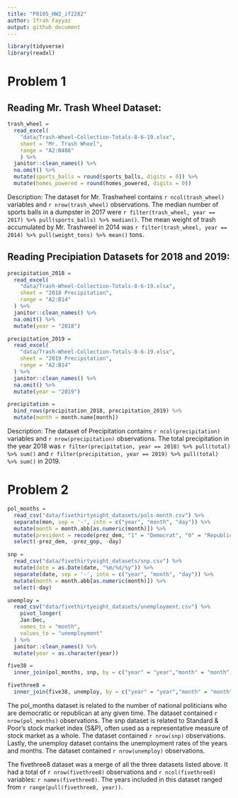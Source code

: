 ```yaml
---
title: "P8105_HW2_if2282"
author: Ifrah Fayyaz
output: github_document
---
```


```r
library(tidyverse)
library(readxl)
```

# Problem 1

## Reading Mr. Trash Wheel Dataset:

```r
trash_wheel = 
  read_excel(
    "data/Trash-Wheel-Collection-Totals-8-6-19.xlsx",
    sheet = "Mr. Trash Wheel",
    range = "A2:N408"
    ) %>%
  janitor::clean_names() %>%
  na.omit() %>%
  mutate(sports_balls = round(sports_balls, digits = 0)) %>%
  mutate(homes_powered = round(homes_powered, digits = 0))
```

Description:
The dataset for Mr. Trashwheel contains `r ncol(trash_wheel)` variables and `r nrow(trash_wheel)` observations. The median number of sports balls in a dumpster in 2017 were `r filter(trash_wheel, year == 2017) %>% pull(sports_balls) %>% median()`. The mean weight of trash accumulated by Mr. Trashweel in 2014 was `r filter(trash_wheel, year == 2014) %>% pull(weight_tons) %>% mean()` tons.

## Reading Precipiation Datasets for 2018 and 2019:

```r
precipitation_2018 = 
  read_excel(
    "data/Trash-Wheel-Collection-Totals-8-6-19.xlsx",
    sheet = "2018 Precipitation",
    range = "A2:B14"
  ) %>%
  janitor::clean_names() %>%
  na.omit() %>%
  mutate(year = "2018")

precipitation_2019 = 
  read_excel(
    "data/Trash-Wheel-Collection-Totals-8-6-19.xlsx",
    sheet = "2019 Precipitation",
    range = "A2:B14"
  ) %>%
  janitor::clean_names() %>%
  na.omit() %>%
  mutate(year = "2019")

precipitation =
  bind_rows(precipitation_2018, precipitation_2019) %>%
  mutate(month = month.name[month])
```

Description:
The dataset of Precipitation contains `r ncol(precipitation)` variables and `r nrow(precipitation)` observations. The total precipitation in the year 2018 was `r filter(precipitation, year == 2018) %>% pull(total) %>% sum()` and `r filter(precipitation, year == 2019) %>% pull(total) %>% sum()` in 2019. 


# Problem 2

```r
pol_months = 
  read_csv("data/fivethirtyeight_datasets/pols-month.csv") %>%
  separate(mon, sep = '-', into = c("year", "month", "day")) %>%
  mutate(month = month.abb[as.numeric(month)]) %>%
  mutate(president = recode(prez_dem, "1" = "Democrat", "0" = "Republican")) %>%
  select(-prez_dem, -prez_gop, -day)

snp = 
  read_csv("data/fivethirtyeight_datasets/snp.csv") %>% 
  mutate(date = as.Date(date, "%m/%d/%y")) %>%
  separate(date, sep = '-', into = c("year", "month", "day")) %>%
  mutate(month = month.abb[as.numeric(month)]) %>%
  select(-day)

unemploy = 
  read_csv("data/fivethirtyeight_datasets/unemployment.csv") %>%
    pivot_longer(
    Jan:Dec,
    names_to = "month",
    values_to = "unemployment"
  ) %>%
  janitor::clean_names() %>%
  mutate(year = as.character(year))

five38 =
  inner_join(pol_months, snp, by = c("year" = "year","month" = "month")) 

fivethree8 = 
  inner_join(five38, unemploy, by = c("year" = "year","month" = "month"))
```

The pol_months dataset is related to the number of national politicians who are democratic or republican at any given time. The dataset contained `r nrow(pol_months)` observations. The snp dataset is related to Standard & Poor’s stock market index (S&P), often used as a representative measure of stock market as a whole. The dataset contained `r nrow(snp)` observations. Lastly, the unemploy dataset contains the unemployment rates of the years and months. The dataset contained `r nrow(unemploy)` observations.

The fivethree8 dataset was a merge of all the three datasets listed above. It had a total of  `r nrow(fivethree8)` observations and `r ncol(fivethree8)` variables: `r names(fivethree8)`. The years included in this dataset ranged from `r range(pull(fivethree8, year))`.



```r

```


```r

```


```r

```
